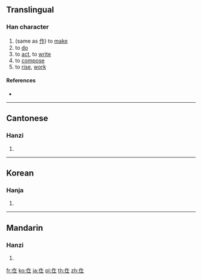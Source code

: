 {{character info/new}}
==Translingual==

===Han character===
{{Han char|rn=9|rad=人|as=05|sn=7|four=28211|canj=OOYM|ids=⿰亻⿱𠂉上}}

# (same as [[作]]) to [[make]]
# to [[do]]
# to [[act]], to [[write]]
# to [[compose]]
# to [[rise]], [[work]]

====References====
* {{Han ref|kx=0100.021|hdz=10136.010|uh=3445|ud=13381}}

----

==Cantonese==

===Hanzi===
{{yue-hanzi|jyut=[[zok3]], [[zok6]]|y=jok3, jok6}}

# {{defn|lang=yue|sort=人05}}

----

==Korean==

===Hanja===
{{ko-hanja|hangeul=작|rv=jak|mr=chak|y=cak|eumhun=짓다|ehrv=jitda|ehmr=chitta|ehy=cisqta}}

# {{defn|lang=ko|sort=人05}}

----

==Mandarin==

===Hanzi===
{{cmn-hanzi|pin=[[zuò]] ([[zuo4]])|wg=tso<sup>4</sup>}}

# {{defn|lang=cmn|sort=人05}}

[[fr:㑅]]
[[ko:㑅]]
[[ja:㑅]]
[[pl:㑅]]
[[th:㑅]]
[[zh:㑅]]